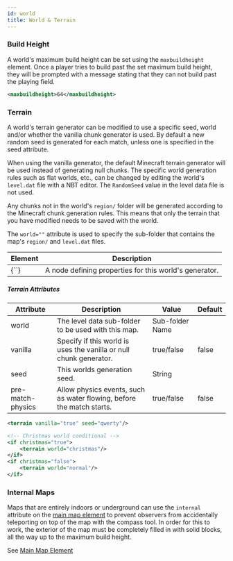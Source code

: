 ```yaml
---
id: world
title: World & Terrain
---
```


### Build Height

A world's maximum build height can be set using the `maxbuildheight` element. Once a player tries to build past the set maximum build height, they will be prompted with a message stating that they can not build past the playing field.

```xml
<maxbuildheight>64</maxbuildheight>
```

### Terrain

A world's terrain generator can be modified to use a specific seed, world and/or whether the vanilla chunk generator is used. By default a new random seed is generated for each match, unless one is specified in the seed attribute.

When using the vanilla generator, the default Minecraft terrain generator will be used instead of generating null chunks.
The specific world generation rules such as flat worlds, etc., can be changed by editing the world's `level.dat` file with a NBT editor. The `RandomSeed` value in the level data file is not used.

Any chunks not in the world's `region/` folder will be generated according to the Minecraft chunk generation rules. This means that only the terrain that you have modified needs to be saved with the world.

The `world=""` attribute is used to specify the sub-folder that contains the map's `region/` and `level.dat` files.

<div className="table-container">
  <table>
    <thead>
      <tr>
        <th>Element</th>
        <th>Description</th>
      </tr>
    </thead>
    <tbody>
      <tr>
        <td>
          <label>{`<terrain />`}</label>
        </td>
        <td>A node defining properties for this world's generator.</td>
      </tr>
    </tbody>
  </table>
</div>

##### Terrain Attributes

<div className="table-container">
  <table>
    <thead>
      <tr>
        <th>Attribute</th>
        <th>Description</th>
        <th>Value</th>
        <th>Default</th>
      </tr>
    </thead>
    <tbody>
      <tr>
        <td>
          <label>world</label>
        </td>
        <td>The level data sub-folder to be used with this map.</td>
        <td>
          <span className="badge badge--primary">Sub-folder Name</span>
        </td>
        <td></td>
      </tr>
      <tr>
        <td>
          <label>vanilla</label>
        </td>
        <td>
          Specify if this world is uses the vanilla or null chunk generator.
        </td>
        <td>
          <span className="badge badge--primary">true/false</span>
        </td>
        <td>false</td>
      </tr>
      <tr>
        <td>
          <label>seed</label>
        </td>
        <td>This worlds generation seed.</td>
        <td>
          <span className="badge badge--primary">String</span>
        </td>
        <td></td>
      </tr>
      <tr>
        <td>
          <label>pre-match-physics</label>
        </td>
        <td>
          Allow physics events, such as water flowing, before the match starts.
        </td>
        <td>
          <span className="badge badge--primary">true/false</span>
        </td>
        <td>false</td>
      </tr>
    </tbody>
  </table>
</div>

```xml
<terrain vanilla="true" seed="qwerty"/>

<!-- Christmas world conditional -->
<if christmas="true">
    <terrain world="christmas"/>
</if>
<if christmas="false">
    <terrain world="normal"/>
</if>
```

### Internal Maps

Maps that are entirely indoors or underground can use the `internal` attribute on the [main map element](/docs/modules/general/main)
to prevent observers from accidentally teleporting on top of the map with the compass tool.
In order for this to work, the exterior of the map must be completely filled in with solid blocks,
all the way up to the maximum build height.

See [Main Map Element](/docs/modules/general/main)
